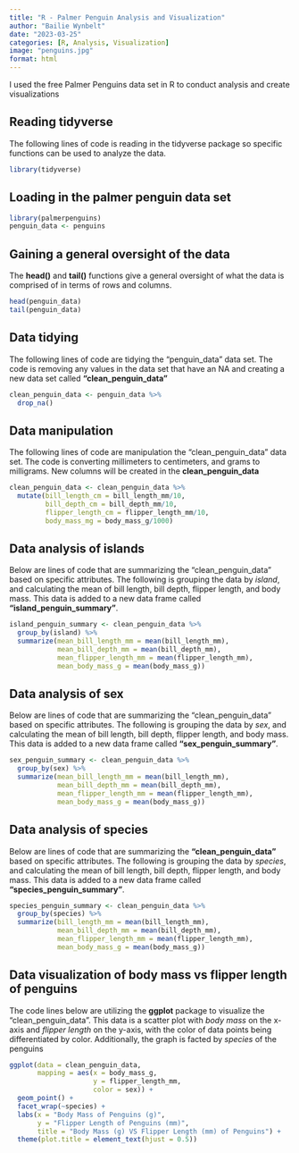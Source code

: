 ```yaml
---
title: "R - Palmer Penguin Analysis and Visualization"
author: "Bailie Wynbelt"
date: "2023-03-25"
categories: [R, Analysis, Visualization]
image: "penguins.jpg"
format: html
---
```


I used the free Palmer Penguins data set in R to conduct analysis and create visualizations

## Reading tidyverse

The following lines of code is reading in the tidyverse package so specific functions can be used to analyze the data.

```r
library(tidyverse)
```

## Loading in the palmer penguin data set

```r
library(palmerpenguins)
penguin_data <- penguins
```

## Gaining a general oversight of the data

The **head()** and **tail()** functions give a general oversight of what the data is comprised of in terms of rows and columns.

```r
head(penguin_data)
tail(penguin_data)
```

## Data tidying

The following lines of code are tidying the "penguin_data" data set. The code is removing any values in the data set that have an NA and creating a new data set called **"clean_penguin_data"**

```r
clean_penguin_data <- penguin_data %>%
  drop_na()
```

## Data manipulation

The following lines of code are manipulation the "clean_penguin_data" data set. The code is converting millimeters to centimeters, and grams to milligrams. New columns will be created in the **clean_penguin_data**

```r
clean_penguin_data <- clean_penguin_data %>%
  mutate(bill_length_cm = bill_length_mm/10,
         bill_depth_cm = bill_depth_mm/10,
         flipper_length_cm = flipper_length_mm/10,
         body_mass_mg = body_mass_g/1000)
```

## Data analysis of islands

Below are lines of code that are summarizing the "clean_penguin_data" based on specific attributes. The following is grouping the data by *island*, and calculating the mean of bill length, bill depth, flipper length, and body mass. This data is added to a new data frame called **"island_penguin_summary"**.

```r
island_penguin_summary <- clean_penguin_data %>%
  group_by(island) %>%
  summarize(mean_bill_length_mm = mean(bill_length_mm),
            mean_bill_depth_mm = mean(bill_depth_mm),
            mean_flipper_length_mm = mean(flipper_length_mm),
            mean_body_mass_g = mean(body_mass_g))

```

## Data analysis of sex

Below are lines of code that are summarizing the "clean_penguin_data" based on specific attributes. The following is grouping the data by *sex*, and calculating the mean of bill length, bill depth, flipper length, and body mass. This data is added to a new data frame called **"sex_penguin_summary"**.

```r
sex_penguin_summary <- clean_penguin_data %>%
  group_by(sex) %>%
  summarize(mean_bill_length_mm = mean(bill_length_mm),
            mean_bill_depth_mm = mean(bill_depth_mm),
            mean_flipper_length_mm = mean(flipper_length_mm),
            mean_body_mass_g = mean(body_mass_g))
```

## Data analysis of species

Below are lines of code that are summarizing the **"clean_penguin_data"** based on specific attributes. The following is grouping the data by *species*, and calculating the mean of bill length, bill depth, flipper length, and body mass. This data is added to a new data frame called **"species_penguin_summary"**.

```r
species_penguin_summary <- clean_penguin_data %>%
  group_by(species) %>%
  summarize(bill_length_mm = mean(bill_length_mm),
            mean_bill_depth_mm = mean(bill_depth_mm),
            mean_flipper_length_mm = mean(flipper_length_mm),
            mean_body_mass_g = mean(body_mass_g))
```

## Data visualization of body mass vs flipper length of penguins

The code lines below are utilizing the **ggplot** package to visualize the "clean_penguin_data". This data is a scatter plot with *body mass* on the x-axis and *flipper length* on the y-axis, with the color of data points being differentiated by color. Additionally, the graph is facted by *species* of the penguins

```r
ggplot(data = clean_penguin_data,
       mapping = aes(x = body_mass_g, 
                     y = flipper_length_mm,
                     color = sex)) +
  geom_point() +
  facet_wrap(~species) +
  labs(x = "Body Mass of Penguins (g)",
       y = "Flipper Length of Penguins (mm)",
       title = "Body Mass (g) VS Flipper Length (mm) of Penguins") +
  theme(plot.title = element_text(hjust = 0.5))

```
